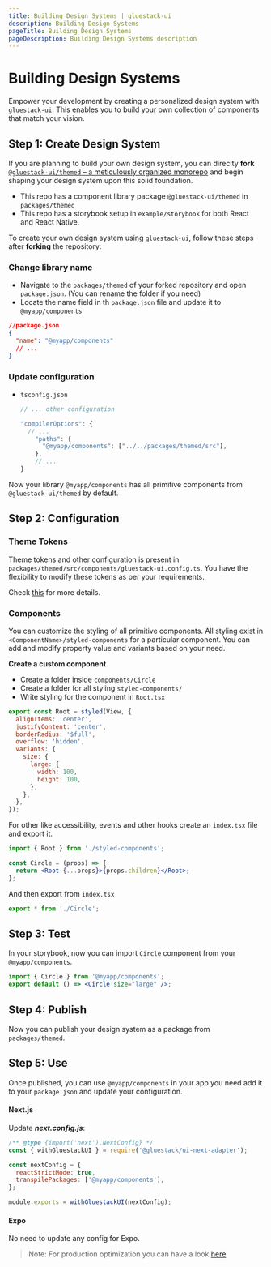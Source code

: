 ```yaml
---
title: Building Design Systems | gluestack-ui
description: Building Design Systems
pageTitle: Building Design Systems
pageDescription: Building Design Systems description
---
```



<Meta title="Guides/Building Design Systems" />

# Building Design Systems

Empower your development by creating a personalized design system with `gluestack-ui`.
This enables you to build your own collection of components that match your vision.

## Step 1: Create Design System

If you are planning to build your own design system, you can direclty **fork** [`@gluestack-ui/themed` – a meticulously organized monorepo](https://https://github.com/gluestack/gluestack-ui) and begin shaping your design system upon this solid foundation.

- This repo has a component library package `@gluestack-ui/themed` in `packages/themed`
- This repo has a storybook setup in `example/storybook` for both React and React Native.

To create your own design system using `gluestack-ui`, follow these steps after **forking** the repository:

### Change library name

- Navigate to the `packages/themed` of your forked repository and open `package.json`. (You can rename the folder if you need)
- Locate the name field in th `package.json` file and update it to `@myapp/components`

```json
//package.json
{
  "name": "@myapp/components"
  // ...
}
```

### Update configuration

- `tsconfig.json`

  ```jsx
  // ... other configuration

  "compilerOptions": {
    // ...
      "paths": {
        "@myapp/components": ["../../packages/themed/src"],
      },
      // ...
  }
  ```

Now your library `@myapp/components` has all primitive components from `@gluestack-ui/themed` by default.

## Step 2: Configuration

### Theme Tokens

Theme tokens and other configuration is present in `packages/themed/src/components/gluestack-ui.config.ts`. You have the flexibility to modify these tokens as per your requirements.

Check [this](/docs/theme/customizing-theme) for more details.

### Components

You can customize the styling of all primitive components. All styling exist in `<ComponentName>/styled-components` for a particular component. You can add and modify property value and variants based on your need.

**Create a custom component**

- Create a folder inside `components/Circle`
- Create a folder for all styling `styled-components/`
- Write styling for the component in `Root.tsx`

```jsx
export const Root = styled(View, {
  alignItems: 'center',
  justifyContent: 'center',
  borderRadius: '$full',
  overflow: 'hidden',
  variants: {
    size: {
      large: {
        width: 100,
        height: 100,
      },
    },
  },
});
```

For other like accessibility, events and other hooks create an `index.tsx` file and export it.

```jsx
import { Root } from './styled-components';

const Circle = (props) => {
  return <Root {...props}>{props.children}</Root>;
};
```

And then export from `index.tsx`

```jsx
export * from './Circle';
```

## Step 3: Test

In your storybook, now you can import `Circle` component from your `@myapp/components`.

```jsx
import { Circle } from '@myapp/components';
export default () => <Circle size="large" />;
```

## Step 4: Publish

Now you can publish your design system as a package from `packages/themed`.

## Step 5: Use

Once published, you can use `@myapp/components` in your app you need add it to your `package.json` and update your configuration.

#### Next.js

Update **_next.config.js_**:

```jsx
/** @type {import('next').NextConfig} */
const { withGluestackUI } = require('@gluestack/ui-next-adapter');

const nextConfig = {
  reactStrictMode: true,
  transpilePackages: ['@myapp/components'],
};

module.exports = withGluestackUI(nextConfig);
```

#### Expo

No need to update any config for Expo.

> Note: For production optimization you can have a look [here](/docs/production-optimizations/babel-plugin)

